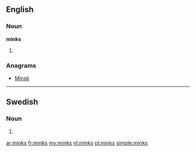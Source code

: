 ==English==

===Noun===
'''minks'''

# {{plural of|[[mink]]}}

===Anagrams===
* [[Minsk#English|Minsk]]

----

==Swedish==

===Noun===
{{head|sv|noun form}}

# {{sv-noun-form-indef-gen|mink}}

[[ar:minks]]
[[fr:minks]]
[[my:minks]]
[[nl:minks]]
[[pl:minks]]
[[simple:minks]]